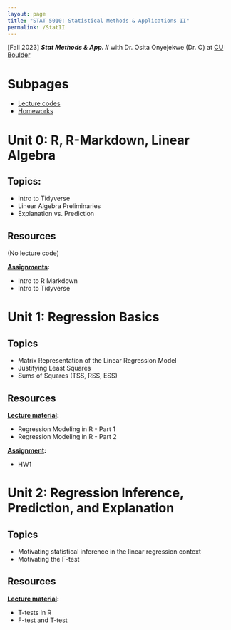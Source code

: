 ```yaml
---
layout: page
title: "STAT 5010: Statistical Methods & Applications II"
permalink: /StatII
---
```


[Fall 2023] ***Stat Methods & App. II*** with Dr. Osita Onyejekwe (Dr. O) at [CU Boulder](../../CUB.qmd)

# Subpages

- [Lecture codes](class_code.qmd)
- [Homeworks](homeworks.qmd)

# Unit 0: R, R-Markdown, Linear Algebra
## Topics:

- Intro to Tidyverse
- Linear Algebra Preliminaries
- Explanation vs. Prediction

## Resources
(No lecture code)

**[Assignments](homeworks.qmd#unit-0-r-r-markdown-linear-algebra):**

- Intro to R Markdown
- Intro to Tidyverse

# Unit 1: Regression Basics
## Topics

- Matrix Representation of the Linear Regression Model
- Justifying Least Squares
- Sums of Squares (TSS, RSS, ESS)

## Resources
**[Lecture material](class_code.qmd#unit-1-regression-basics):**

- Regression Modeling in R - Part 1
- Regression Modeling in R - Part 2


**[Assignment](homeworks.qmd#unit-1-regression-basics):**

- HW1

# Unit 2: Regression Inference, Prediction, and Explanation
## Topics

- Motivating statistical inference in the linear regression context
- Motivating the F-test

## Resources
**[Lecture material](class_code.qmd#unit-2-regression-inference-prediction-and-explanation):**

- T-tests in R
- F-test and T-test
